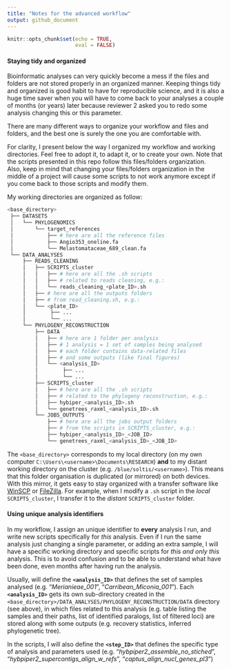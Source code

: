 ```yaml
---
title: "Notes for the advanced workflow"
output: github_document
---
```


```r
knitr::opts_chunk$set(echo = TRUE,
                      eval = FALSE)
```

#### Staying tidy and organized
Bioinformatic analyses can very quickly become a mess if the files and folders are not stored properly in an organized manner. Keeping things tidy and organized is good habit to have for reproducible science, and it is also a huge time saver when you will have to come back to your analyses a couple of months (or years) later because reviewer 2 asked you to redo some analysis changing this or this parameter.  

There are many different ways to organize your workflow and files and folders, and the best one is surely the one you are comfortable with.  

For clarity, I present below the way I organized my workflow and working directories. Feel free to adopt it, to adapt it, or to create your own. Note that the scripts presented in this repo follow this files/folders organization.  
Also, keep in mind that changing your files/folders organization in the middle of a project will cause some scripts to not work anymore except if you come back to those scripts and modify them.  

My working directories are organized as follow:
```bash
<base_directory>
 ├── DATASETS
 │   └── PHYLOGENOMICS
 │       └── target_references
 │           ├── # here are all the reference files
 │           ├── Angio353_oneline.fa
 │           └── Melastomataceae_689_clean.fa
 └── DATA_ANALYSES
     ├── READS_CLEANING
     │   ├── SCRIPTS_cluster
     │   │   ├── # here are all the .sh scripts
     │   │   ├── # related to reads cleaning, e.g.:
     │   │   └── reads_cleaning_<plate_ID>.sh
     │   ├── # here are all the outputs folders
     │   ├── # from read_cleaning.sh, e.g.:
     │   └── <plate_ID>
     │        ├── ...
     │        └── ...
     └── PHYLOGENY_RECONSTRUCTION
         ├── DATA
         │   ├── # here are 1 folder per analysis
         │   ├── # 1 analysis = 1 set of samples being analysed
         │   ├── # each folder contains data-related files
         │   ├── # and some outputs (like final figures)
         │   └── <analysis_ID>
         │        ├── ...
         │        └── ...
         ├── SCRIPTS_cluster
         │   ├── # here are all the .sh scripts
         │   ├── # related to the phylogeny reconstruction, e.g.:
         │   ├── hybiper_<analysis_ID>.sh
         │   └── genetrees_raxml_<analysis_ID>.sh
         └── JOBS_OUTPUTS
             ├── # here are all the jobs output folders
             ├── # from the scripts in SCRIPTS_cluster, e.g.:
             ├── hybiper_<analysis_ID>_<JOB_ID>
             └── genetrees_raxml_<analysis_ID>_<JOB_ID>
```

The `<base_directory>` corresponds to my local directory (on my own computer `C:\Users\<username>\Documents\RESEARCH`) **and** to my distant working directory on the cluster (e.g. `/blue/soltis/<username>`). This means that this folder organisation is duplicated (or mirrored) on both devices. With this mirror, it gets easy to stay organized with a transfer software like [WinSCP](https://sourceforge.net/projects/winscp/) or [FileZilla](https://filezilla-project.org/). For example, when I modify a `.sh` script in the *local* `SCRIPTS_cluster`, I transfer it to the *distant* `SCRIPTS_cluster` folder.

#### Using unique analysis identifiers
In my workflow, I assign an unique identifier to **every** analysis I run, and write new scripts specifically for *this* analysis.
Even if I run the same analysis just changing a single parameter, or adding an extra sample, I will have a specific working directory and specific scripts for *this and only this* analysis. This is to avoid confusion and to be able to understand what have been done, even months after having run the analysis. 

Usually, will define the **`<analysis_ID>`** that defines the set of samples analysed (e.g. "*Merianieae_001*", "*Carribean_Miconia_001*"). Each **`<analysis_ID>`** gets its own sub-directory created in the `<base_directory>/DATA_ANALYSES/PHYLOGENY_RECONSTRUCTION/DATA` directory (see above), in which files related to this analysis (e.g. table listing the samples and their paths, list of identified paralogs, list of filtered loci) are stored along with some outputs (e.g. recovery statistics, inferred phylogenetic tree).

In the scripts, I will also define the **`<step_ID>`** that defines the specific type of analysis and parameters used (e.g. "*hybpiper2_assemble_no_stiched*", "*hybpiper2_supercontigs_align_w_refs*", "*captus_align_nucl_genes_pl3*")
